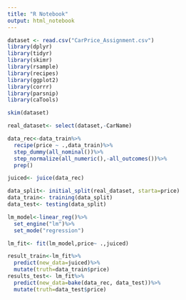 ---
title: "R Notebook"
output: html_notebook
---

```{r}
dataset <- read.csv("CarPrice_Assignment.csv")
library(dplyr)
library(tidyr)
library(skimr)
library(rsample)
library(recipes)
library(ggplot2)
library(corrr)
library(parsnip)
library(caTools)
```

```{r}
skim(dataset)
```
```{r}
real_dataset<- select(dataset,-CarName)
```

```{r}
data_rec<-data_train%>%
  recipe(price ~ .,data_train)%>%
  step_dummy(all_nominal())%>%
  step_normalize(all_numeric(),-all_outcomes())%>%
  prep()

juiced<- juice(data_rec)
```
```{r}
data_split<- initial_split(real_dataset, starta=price)
data_train<- training(data_split)
data_test<- testing(data_split)
```

```{r}
lm_model<-linear_reg()%>%
  set_engine("lm")%>%
  set_mode("regression")

```

```{r}
lm_fit<- fit(lm_model,price~ .,juiced)
```

```{r}
result_train<-lm_fit%>%
  predict(new_data=juiced)%>%
  mutate(truth=data_train$price)
results_test<- lm_fit%>%
  predict(new_data=bake(data_rec, data_test))%>%
  mutate(truth=data_test$price)

```
```{r}

```

